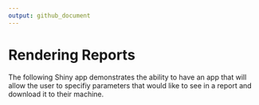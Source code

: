 ```yaml
---
output: github_document
---
```


# Rendering Reports

The following Shiny app demonstrates the ability to have an app that will allow the user to specifiy parameters that would like to see in a report and download it to their machine.